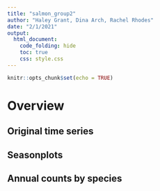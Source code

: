 ```yaml
---
title: "salmon_group2"
author: "Haley Grant, Dina Arch, Rachel Rhodes"
date: "2/1/2021"
output:
  html_document:
    code_folding: hide
    toc: true
    css: style.css
---
```


```r
knitr::opts_chunk$set(echo = TRUE)
```

# Overview {.tabset}

## Original time series 

## Seasonplots

## Annual counts by species

```r

```


